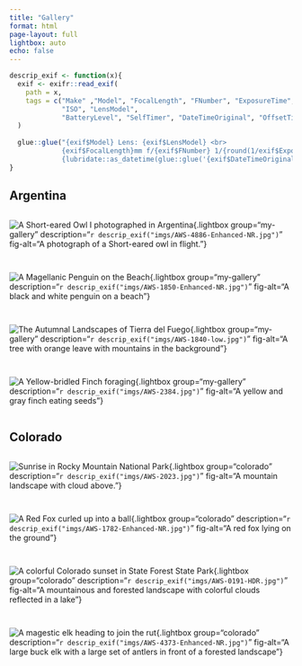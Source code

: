 ```yaml
---
title: "Gallery"
format: html
page-layout: full
lightbox: auto
echo: false
---
```


```r
descrip_exif <- function(x){
  exif <- exifr::read_exif(
    path = x, 
    tags = c("Make" ,"Model", "FocalLength", "FNumber", "ExposureTime", 
             "ISO", "LensModel", 
             "BatteryLevel", "SelfTimer", "DateTimeOriginal", "OffsetTime")
  )
  
  glue::glue("{exif$Model} Lens: {exif$LensModel} <br>
             {exif$FocalLength}mm f/{exif$FNumber} 1/{round(1/exif$ExposureTime)} ISO {exif$ISO} <br>
             {lubridate::as_datetime(glue::glue('{exif$DateTimeOriginal} {exif$OffsetTime}'))} UTC")
}
```
## Argentina
::: {style="display: grid; grid-template-columns: repeat(auto-fit, minmax(350px, 1fr));grid-gap: 1em;"}
![A Short-eared Owl I photographed in Argentina](imgs/AWS-4886-Enhanced-NR.jpg){.lightbox group="my-gallery" description="`r descrip_exif("imgs/AWS-4886-Enhanced-NR.jpg")`" fig-alt="A photograph of a Short-eared owl in flight."}

![A Magellanic Penguin on the Beach](imgs/AWS-1850-Enhanced-NR.jpg){.lightbox group="my-gallery" description="`r descrip_exif("imgs/AWS-1850-Enhanced-NR.jpg")`" fig-alt="A black and white penguin on a beach"}

![The Autumnal Landscapes of Tierra del Fuego](imgs/AWS-1840-low.jpg){.lightbox group="my-gallery" description="`r descrip_exif("imgs/AWS-1840-low.jpg")`" fig-alt="A tree with orange leave with mountains in the background"}

![A Yellow-bridled Finch foraging](imgs/AWS-2384.jpg){.lightbox group="my-gallery" description="`r descrip_exif("imgs/AWS-2384.jpg")`" fig-alt="A yellow and gray finch eating seeds"}
:::

## Colorado
::: {style="display: grid; grid-template-columns: repeat(auto-fit, minmax(350px, 1fr));grid-gap: 1em;"}
![Sunrise in Rocky Mountain National Park](imgs/AWS-2023.jpg){.lightbox group="colorado" description="`r descrip_exif("imgs/AWS-2023.jpg")`" fig-alt="A mountain landscape with cloud above."}

![A Red Fox curled up into a ball](imgs/AWS-1782-Enhanced-NR.jpg){.lightbox group="colorado" description="`r descrip_exif("imgs/AWS-1782-Enhanced-NR.jpg")`" fig-alt="A red fox lying on the ground"}

![A colorful Colorado sunset in State Forest State Park](imgs/AWS-0191-HDR.jpg){.lightbox group="colorado" description="`r descrip_exif("imgs/AWS-0191-HDR.jpg")`" fig-alt="A mountainous and forested landscape with colorful clouds reflected in a lake"}

![A magestic elk heading to join the rut](imgs/AWS-4373-Enhanced-NR.jpg){.lightbox group="colorado" description="`r descrip_exif("imgs/AWS-4373-Enhanced-NR.jpg")`" fig-alt="A large buck elk with a large set of antlers in front of a forested landscape"}
:::
